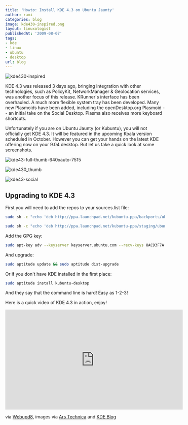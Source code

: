 ```yaml
---
title: 'Howto: Install KDE 4.3 on Ubuntu Jaunty'
author: rami
categories: blog
image: kde430-inspired.png
layout: linuxologist
publishedAt: '2009-08-07'
tags:
- kde
- linux
- ubuntu
- desktop
url: blog
---
```


![kde430-inspired](/assets/images/content/blog/kde430-inspired.png)

KDE 4.3 was released 3 days ago, bringing integration with other technologies, such as PolicyKit, NetworkManager & Geolocation services, was another focus of this release. KRunner's interface has been overhauled. A much more flexible system tray has been developed. Many new Plasmoids have been added, including the openDesktop.org Plasmoid -- an initial take on the Social Desktop. Plasma also receives more keyboard shortcuts.

Unfortunately if you are on Ubuntu Jaunty (or Kubuntu), you will not officially get KDE 4.3\. It will be featured in the upcoming Koala version scheduled in October. However you can get your hands on the latest KDE offering now on your 9.04 desktop. But let us take a quick look at some screenshots.

![kde43-full-thumb-640xauto-7515](/assets/images/content/blog/kde43-full-thumb-640xauto-7515.png)

![kde430_thumb](/assets/images/content/blog/kde430_thumb.png)

![kde43-social](/assets/images/content/blog/kde43-social.png)

## Upgrading to KDE 4.3

First you will need to add the repos to your sources.list file: 

```bash
sudo sh -c "echo 'deb http://ppa.launchpad.net/kubuntu-ppa/backports/ubuntu jaunty main' >> /etc/apt/sources.list" 
```

```bash
sudo sh -c "echo 'deb http://ppa.launchpad.net/kubuntu-ppa/staging/ubuntu jaunty main' >> /etc/apt/sources.list"
```

Add the GPG key: 

```bash
sudo apt-key adv --keyserver keyserver.ubuntu.com --recv-keys 8AC93F7A
```
	
And upgrade: 

```bash
sudo aptitude update && sudo aptitude dist-upgrade
```

Or if you don't have KDE installed in the first place:

```bash
sudo aptitude install kubuntu-desktop
```

And they say that the command line is hard! Easy as 1-2-3!

Here is a quick video of KDE 4.3 in action, enjoy!

<iframe width="560" height="315" src="https://www.youtube.com/embed/kmMdm9liMn4" frameborder="0" allowfullscreen></iframe>

via [Webupd8](http://webupd8.blogspot.com/2009/08/install-kde-43-in-ubuntu-jaunty-904.html), images via [Ars Technica](http://arstechnica.com/open-source/reviews/2009/08/hands-on-kde-43-delivers-a-social-desktop.ars) and [KDE Blog](http://dot.kde.org/2009/08/04/kde-430-released-caizen)
